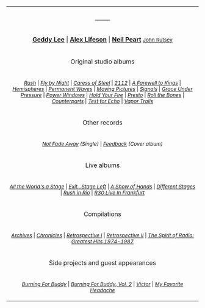 {| style="margin:0 auto; padding: 0 auto" align=center id=toc
|align=center bgcolor=#6699CC|'''[[Rush (band)|<font color="white">Rush</font>]]'''
|-
|align=center|'''[[Geddy Lee]]''' | '''[[Alex Lifeson]]''' | '''[[Neil Peart]]'''
<small>[[John Rutsey]]</small>
|-
!align=center bgcolor=lightgrey|Original studio albums
|-
|align=center|<small> ''[[Rush (album)|Rush]]'' | ''[[Fly by Night]]'' | ''[[Caress of Steel]]'' | ''[[2112 (album)|2112]]'' | ''[[A Farewell to Kings]]'' | ''[[Hemispheres (1978 album)|Hemispheres]]'' | ''[[Permanent Waves]]'' | ''[[Moving Pictures (album)|Moving Pictures]]'' | ''[[Signals (album)|Signals]]'' | ''[[Grace Under Pressure (1984 album)|Grace Under Pressure]]'' | ''[[Power Windows (album)|Power Windows]]'' | ''[[Hold Your Fire]]'' | ''[[Presto (album)|Presto]]'' | ''[[Roll the Bones]]'' | ''[[Counterparts (album)|Counterparts]]'' | ''[[Test for Echo]]'' | ''[[Vapor Trails]]''
|-
!align=center bgcolor=lightgrey|Other records
|-
|align=center|<small>''[[Not Fade Away (single)|Not Fade Away]] (Single)'' | ''[[Feedback (Rush album)|Feedback]] (Cover album)''
|-
!align=center bgcolor=lightgrey|Live albums
|-
|align=center|<small>''[[All the World's a Stage]]'' | ''[[Exit...Stage Left]]'' | ''[[A Show of Hands]]'' | ''[[Different Stages (1998 album)|Different Stages]]'' | ''[[Rush in Rio]]'' | ''[[R30 Live In Frankfurt]]''
|-
!align=center bgcolor=lightgrey|Compilations
|-
|align=center|<small>''[[Archives (Rush album)|Archives]]'' | ''[[Chronicles (1990 album)|Chronicles]]'' | ''[[Retrospective I]]'' | ''[[Retrospective II]]'' | ''[[The Spirit of Radio: Greatest Hits 1974-1987]]''
|-

!align=center bgcolor=lightgrey|Side projects and guest appearances
|-
|align=center|<small>''[[Burning For Buddy: A Tribute To The Music Of Buddy Rich|Burning For Buddy]]'' | ''[[Burning For Buddy: A Tribute To The Music Of Buddy Rich, Vol. 2|Burning For Buddy, Vol. 2]]'' | ''[[Victor (album)|Victor]]'' | ''[[My Favorite Headache]]''
|}